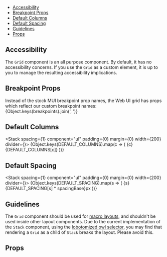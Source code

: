 



<Meta title="Web UI / Documentation / Grid" />

<DocsHeader componentName="Grid" stories={Stories} themeProviderRequired />

<Canvas of={Stories.GridStory} sourceState="none" />

- [Accessibility](#accessibility)
- [Breakpoint Props](#breakpoint-props)
- [Default Columns](#default-columns)
- [Default Spacing](#default-spacing)
- [Guidelines](#guidelines)
- [Props](#props)

## Accessibility

The `Grid` component is an all purpose component. By default, it has no
accessibility concerns. If you use the `Grid` as a custom element, it is up to
you to manage the resulting accessibility implications.

## Breakpoint Props

Instead of the stock MUI breakpoint prop names, the Web UI grid has props which
reflect our custom breakpoint names: {Object.keys(breakpoints).join(', ')}

## Default Columns

<Stack spacing={1} component="ul" padding={0} margin={0} width={200} divider={<Divider />}>
  {Object.keys(DEFAULT_COLUMNS).map(c => (
    <Box component="li" display="flex" justifyContent="space-between">
      <Text variant="body" component="span">
        {c}
      </Text>
      <Text variant="body" component="span">
        {DEFAULT_COLUMNS[c]}
      </Text>
    </Box>
  ))}
</Stack>

## Default Spacing

<Stack spacing={1} component="ul" padding={0} margin={0} width={200} divider={<Divider />}>
  {Object.keys(DEFAULT_SPACING).map(s => (
    <Box component="li" display="flex" justifyContent="space-between">
      <Text variant="body" component="span">
        {s}
      </Text>
      <Text variant="body" component="span">
        {DEFAULT_SPACING[s] * spacingBase}px
      </Text>
    </Box>
  ))}
</Stack>

## Guidelines

The `Grid` component should be used for [macro layouts](https://web.dev/learn/design/macro-layouts/),
and shouldn't be used inside other layout components. Due to the current implementation of the
`Stack` component, using the [lobotomized owl selector](https://alistapart.com/article/axiomatic-css-and-lobotomized-owls/),
you may find that rendering a `Grid` as a child of `Stack` breaks the layout.
Please avoid this.

## Props

<ArgTypes of={Stories} />
